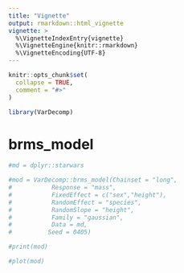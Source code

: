 ```yaml
---
title: "Vignette"
output: rmarkdown::html_vignette
vignette: >
  %\VignetteIndexEntry{vignette}
  %\VignetteEngine{knitr::rmarkdown}
  %\VignetteEncoding{UTF-8}
---
```


```r
knitr::opts_chunk$set(
  collapse = TRUE,
  comment = "#>"
)
```

```r
library(VarDecomp)
```

<!-- WARNING - This vignette is generated by {fusen} from dev/VarDecomp_package.Rmd: do not edit by hand -->

# brms_model

```r
#md = dplyr::starwars

#mod = VarDecomp::brms_model(Chainset = "long", 
#           Response = "mass", 
#           FixedEffect = c("sex","height"), 
#           RandomEffect = "species", 
#           RandomSlope = "height", 
#           Family = "gaussian", 
#           Data = md, 
#          Seed = 0405)

#print(mod)

#plot(mod)

```

